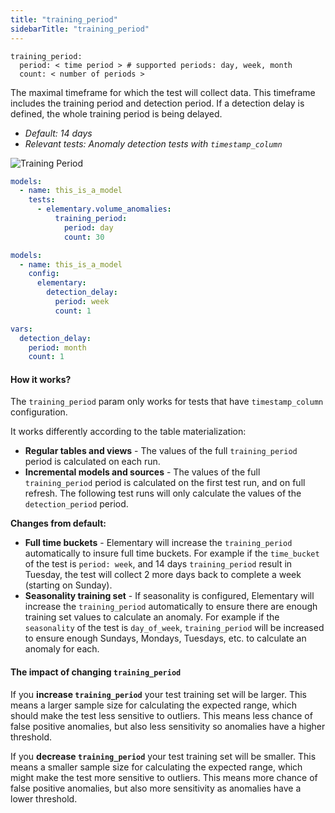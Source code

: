 ```yaml
---
title: "training_period"
sidebarTitle: "training_period"
---
```

<Snippet file="ai-generate-test.mdx" />

```
training_period:
  period: < time period > # supported periods: day, week, month
  count: < number of periods >
```

The maximal timeframe for which the test will collect data.
This timeframe includes the training period and detection period. If a detection delay is defined, the whole training period is being delayed.

- _Default: 14 days_
- _Relevant tests: Anomaly detection tests with `timestamp_column`_

<img src="/pics/anomalies/training-period.png" alt="Training Period" />

<RequestExample>

```yml test
models:
  - name: this_is_a_model
    tests:
      - elementary.volume_anomalies:
          training_period:
            period: day
            count: 30
```

```yml model
models:
  - name: this_is_a_model
    config:
      elementary:
        detection_delay:
          period: week
          count: 1
```

```yml dbt_project.yml
vars:
  detection_delay:
    period: month
    count: 1
```

</RequestExample>

#### How it works?

The `training_period` param only works for tests that have `timestamp_column` configuration.

It works differently according to the table materialization:

- **Regular tables and views** - The values of the full `training_period` period is calculated on each run.
- **Incremental models and sources** - The values of the full `training_period` period is calculated on the first test run, and on full refresh. The following test runs will only calculate the values of the `detection_period` period.

**Changes from default:**

- **Full time buckets** - Elementary will increase the `training_period` automatically to insure full time buckets. For example if the `time_bucket` of the test is `period: week`, and 14 days `training_period` result in Tuesday, the test will collect 2 more days back to complete a week (starting on Sunday).
- **Seasonality training set** - If seasonality is configured, Elementary will increase the `training_period` automatically to ensure there are enough training set values to calculate an anomaly. For example if the `seasonality` of the test is `day_of_week`, `training_period` will be increased to ensure enough Sundays, Mondays, Tuesdays, etc. to calculate an anomaly for each.

#### The impact of changing `training_period`

If you **increase `training_period`** your test training set will be larger. This means a larger sample size for calculating the expected range, which should make the test less sensitive to outliers. This means less chance of false positive anomalies, but also less sensitivity so anomalies have a higher threshold.

If you **decrease `training_period`** your test training set will be smaller. This means a smaller sample size for calculating the expected range, which might make the test more sensitive to outliers. This means more chance of false positive anomalies, but also more sensitivity as anomalies have a lower threshold.
